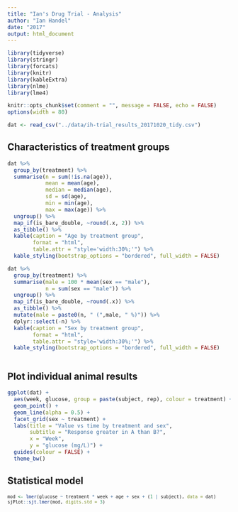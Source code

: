 ```yaml
---
title: "Ian's Drug Trial - Analysis"
author: "Ian Handel"
date: "2017"
output: html_document
---
```



```r
library(tidyverse)
library(stringr)
library(forcats)
library(knitr)
library(kableExtra) 
library(nlme)
library(lme4)

knitr::opts_chunk$set(comment = "", message = FALSE, echo = FALSE)
options(width = 80)
```


```r
dat <- read_csv("../data/ih-trial_results_20171020_tidy.csv")
```

## Characteristics of treatment groups
```r
dat %>%
  group_by(treatment) %>% 
  summarise(n = sum(!is.na(age)),
            mean = mean(age),
            median = median(age),
            sd = sd(age),
            min = min(age),
            max = max(age)) %>% 
  ungroup() %>% 
  map_if(is_bare_double, ~round(.x, 2)) %>% 
  as_tibble() %>% 
  kable(caption = "Age by treatment group",
        format = "html",
        table.attr = "style='width:30%;'") %>% 
  kable_styling(bootstrap_options = "bordered", full_width = FALSE)
```



```r
dat %>%
  group_by(treatment) %>% 
  summarise(male = 100 * mean(sex == "male"),
            n = sum(sex == "male")) %>% 
  ungroup() %>% 
  map_if(is_bare_double, ~round(.x)) %>%
  as_tibble() %>% 
  mutate(male = paste0(n, " (",male, " %)")) %>%
  dplyr::select(-n) %>% 
  kable(caption = "Sex by treatment group",
        format = "html",
        table.attr = "style='width:30%;'") %>% 
  kable_styling(bootstrap_options = "bordered", full_width = FALSE)



```



## Plot individual animal results

```r
ggplot(dat) +
  aes(week, glucose, group = paste(subject, rep), colour = treatment) +
  geom_point() +
  geom_line(alpha = 0.5) +
  facet_grid(sex ~ treatment) +
  labs(title = "Value vs time by treatment and sex",
       subtitle = "Response greater in A than B?",
       x = "Week",
       y = "glucose (mg/L)") +
  guides(colour = FALSE) +
  theme_bw()
```


## Statistical model

<small>
```r
mod <- lmer(glucose ~ treatment * week + age + sex + (1 | subject), data = dat)
sjPlot::sjt.lmer(mod, digits.std = 3)
```
</small>


